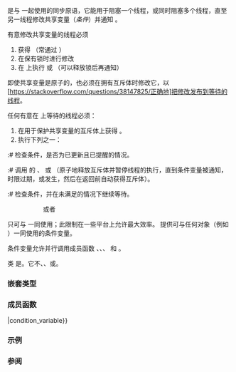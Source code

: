 {{cpp/title|condition_variable}}
{{cpp/thread/condition_variable/navbar}}
{{ddcl|header=condition_variable|since=c++11|
class condition_variable;
}}

{{tt|std::condition_variable}} 是与 {{lc|std::mutex}} 一起使用的同步原语，它能用于阻塞一个线程，或同时阻塞多个线程，直至另一线程修改共享变量（''条件''）并通知 {{tt|std::condition_variable}}。

有意修改共享变量的线程必须
# 获得 {{lc|std::mutex}}（常通过 {{lc|std::lock_guard}}）
# 在保有锁时进行修改
# 在 {{tt|std::condition_variable}} 上执行 {{lc|notify_one}} 或 {{lc|notify_all}}（可以释放锁后再通知）
即使共享变量是原子的，也必须在拥有互斥体时修改它，以[https://stackoverflow.com/questions/38147825/正确地]把修改发布到等待的线程。

任何有意在 {{tt|std::condition_variable}} 上等待的线程必须：
# 在用于保护共享变量的互斥体上获得 {{c/core|std::unique_lock&lt;std::mutex&gt;}}。
# 执行下列之一：
:# 检查条件，是否为已更新且已提醒的情况。
:# 调用 {{tt|std::condition_variable}} 的 {{lc|wait}}、{{lc|wait_for}} 或 {{lc|wait_until}}（原子地释放互斥体并暂停线程的执行，直到条件变量被通知，时限过期，或发生{{enwiki|Spurious_wakeup|虚假唤醒}}，然后在返回前自动获得互斥体）。
:# 检查条件，并在未满足的情况下继续等待。
:: 或者
:# 使用 {{lc|wait}}、{{lc|wait_for}} 和 {{lc|wait_until}} 的有谓词重载，它们包揽以上三个步骤。

{{tt|std::condition_variable}} 只可与 {{c/core|std::unique_lock&lt;std::mutex&gt;}} 一同使用；此限制在一些平台上允许最大效率。{{lc|std::condition_variable_any}} 提供可与任何{{named req|BasicLockable}}对象（例如 {{lc|std::shared_lock}}）一同使用的条件变量。

条件变量允许并行调用成员函数 {{lc|wait}}、{{lc|wait_for}}、{{lc|wait_until}}、{{lc|notify_one}} 和 {{lc|notify_all}}。

类 {{tt|std::condition_variable}} 是{{named req|StandardLayoutType}}。它不{{named req|CopyConstructible}}、{{named req|MoveConstructible}}、{{named req|CopyAssignable}}或{{named req|MoveAssignable}}。

===嵌套类型===
{{dsc begin}}
{{dsc hitem|名字|定义}}
{{dsc|{{tt|native_handle_type}}|由实现定义}}
{{dsc end}}

===成员函数===
{{dsc begin}}
{{dsc inc|cpp/thread/condition_variable/dsc constructor|condition_variable}}
{{dsc inc|cpp/thread/condition_variable/dsc destructor|condition_variable}}
{{dsc inc|cpp/thread/condition_variable/dsc operator{{=}}|condition_variable}}

{{dsc h2|通知}}
{{dsc inc|cpp/thread/condition_variable/dsc notify_one|condition_variable}}
{{dsc inc|cpp/thread/condition_variable/dsc notify_all|condition_variable}}

{{dsc h2|等待}}
{{dsc inc|cpp/thread/condition_variable/dsc wait|condition_variable}}
{{dsc inc|cpp/thread/condition_variable/dsc wait_for|condition_variable}}
{{dsc inc|cpp/thread/condition_variable/dsc wait_until|condition_variable}}

{{dsc h2|原生句柄}}
{{dsc inc|cpp/thread/condition_variable/dsc native handle|condition_variable}}
{{dsc end}}

===示例===
{{example
|与 {{lc|std::mutex}} 组合使用 {{tt|std::condition_variable}}，以促进线程间通信。
|code=
#include &lt;condition_variable&gt;
#include &lt;iostream&gt;
#include &lt;mutex&gt;
#include &lt;string&gt;
#include &lt;thread&gt;

std::mutex m;
std::condition_variable cv;
std::string data;
bool ready = false;
bool processed = false;

void worker_thread()
{
    // 等待直至 main() 发送数据
    std::unique_lock lk(m);
    cv.wait(lk, []{ return ready; });
    
    // 等待后，我们占有锁
    std::cout &lt;&lt; "工作线程正在处理数据\n";
    data += "（处理后）";
    
    // 发送数据回 main()
    processed = true;
    std::cout &lt;&lt; "工作线程指示数据已经处理完成\n";
    
    // 通知前完成手动解锁，以避免等待线程才被唤醒就阻塞（细节见 notify_one）
    lk.unlock();
    cv.notify_one();
}

int main()
{
    std::thread worker(worker_thread);

    data = "数据样例";
    // 发送数据到 worker 线程
    {
        std::lock_guard lk(m);
        ready = true;
        std::cout &lt;&lt; "main() 指示数据已准备好进行处理\n";
    }
    cv.notify_one();

    // 等候 worker
    {
        std::unique_lock lk(m);
        cv.wait(lk, []{ return processed; });
    }
    std::cout &lt;&lt; "返回 main()，data = " &lt;&lt; data &lt;&lt; '\n';

    worker.join();
}
|output=
main() 指示数据已准备好进行处理
工作线程正在处理数据
工作线程指示数据已经处理完成
返回 main()，data = 数据样例（处理后）
}}

===参阅===
{{dsc begin}}
{{dsc inc|cpp/thread/dsc condition_variable_any}}
{{dsc inc|cpp/thread/dsc mutex}}
{{dsc inc|cpp/thread/dsc lock_guard}}
{{dsc inc|cpp/thread/dsc unique_lock}}
{{dsc end}}

{{langlinks|de|en|es|fr|it|ja|pt|ru}}